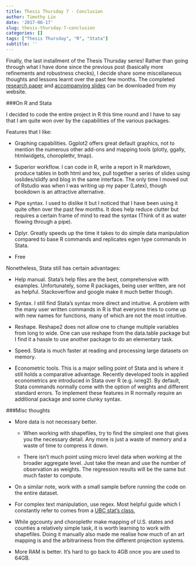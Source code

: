 ```yaml
---
title: Thesis Thursday 7 - Conclusion
author: Timothy Lin
date: '2017-08-17'
slug: thesis-thursday-7-conclusion
categories: []
tags: ["Thesis Thursday", "R", "Stata"]
subtitle: ''
---
```


Finally, the last installment of the Thesis Thursday series! Rather than going through what I have done since the previous post (basically more refinements and robustness checks), I decide share some miscellaneous thoughts and lessons learnt over the past few months. The completed [research paper](/files/mig_cons_paper.pdf) and [accompanying slides](/mig_cons_slides/) can be downloaded from my website.

###On R and Stata

I decided to code the entire project in R this time round and I have to say that I am quite won over by the capabilities of the various packages. 

Features that I like:

- Graphing capabilities. Ggplot2 offers great default graphics, not to mention the numerous other add-ons and mapping tools (plotly, ggally, htmlwidgets, choroplethr, tmap).

- Superior workflow. I can code in R, write a report in R markdown, produce tables in both html and tex, pull together a series of slides using ioslides/slidfy and blog in the same interface. The only time I moved out of Rstudio was when I was writing up my paper (Latex), though bookdown is an attractive alternative.

- Pipe syntax. I used to dislike it but I noticed that I have been using it quite often over the past few months. It does help reduce clutter but requires a certain frame of mind to read the syntax (Think of it as water flowing through a pipe).

- Dplyr. Greatly speeds up the time it takes to do simple data manipulation compared to base R commands and replicates egen type commands in Stata.

- Free

Nonetheless, Stata still has certain advantages:

- Help manual. Stata's help files are the best, comprehensive with examples. Unfortunately, some R packages, being user written, are not as helpful. Stackoverflow and google make it much better though.

- Syntax. I still find Stata's syntax more direct and intuitive. A problem with the many user written commands in R is that everyone tries to come up with new names for functions, many of which are not the most intuitive. 

- Reshape. Reshape2 does not allow one to change multiple variables from long to wide. One can use reshape from the data.table package but I find it a hassle to use another package to do an elementary task.

- Speed. Stata is much faster at reading and processing large datasets on memory.

- Econometric tools. This is a major selling point of Stata and is where it still holds a comparative advantage. Recently developed tools in applied econometrics are introduced in Stata over R (e.g. ivreg2). By default, Stata commands normally come with the option of weights and different standard errors. To implement these features in R normally require an additional package and some clunky syntax.

###Misc thoughts

- More data is not necessary better.
  
   + When working with shapefiles, try to find the simplest one that gives you the necessary detail. Any more is just a waste of memory and a waste of time to compress it down.
 
   + There isn't much point using micro level data when working at the broader aggregate level. Just take the mean and use the number of observation as weights. The regression results will be the same but much faster to compute.
 
- On a similar note, work with a small sample before running the code on the entire dataset.

- For complex text manipulation, use regex. Most helpful guide which I constantly refer to comes from a [UBC stat's class.](http://stat545.com/block022_regular-expression.html)

- While ggcounty and choroplethr make mapping of U.S. states and counties a relatively simple task, it is worth learning to work with shapefiles. Doing it manually also made me realise how much of an art mapping is and the arbitrariness from the different projection systems.

- More RAM is better. It's hard to go back to 4GB once you are used to 64GB.


